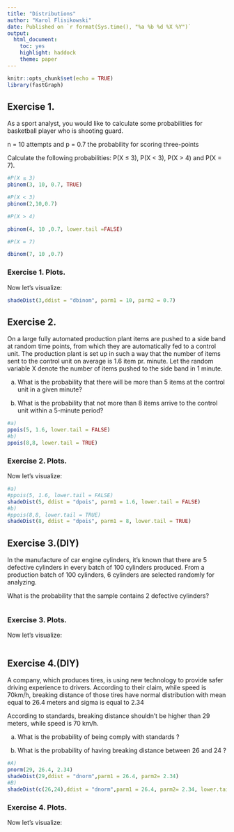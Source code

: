 ---
title: "Distributions"
author: "Karol Flisikowski"
date: Published on `r format(Sys.time(), "%a %b %d %X %Y")`
output: 
  html_document: 
    toc: yes
    highlight: haddock
    theme: paper
---

```{r setup, include=FALSE}
knitr::opts_chunk$set(echo = TRUE)
library(fastGraph)
```

## Exercise 1.

As a sport analyst, you would like to calculate some probabilities for basketball player who is shooting guard.

n = 10 attempts and
p = 0.7 the probability for scoring three-points 

Calculate the following probabilities: P(X ≤ 3), P(X < 3), P(X > 4) and P(X = 7).

```{r ex1, echo=TRUE}

#P(X ≤ 3)
pbinom(3, 10, 0.7, TRUE)

#P(X < 3)
pbinom(2,10,0.7)

#P(X > 4)

pbinom(4, 10 ,0.7, lower.tail =FALSE)

#P(X = 7)

dbinom(7, 10 ,0.7)
```

### Exercise 1. Plots.

Now let's visualize:

```{r ex1_plot, echo=TRUE, fig.keep='all'}

shadeDist(3,ddist = "dbinom", parm1 = 10, parm2 = 0.7)
```


## Exercise 2.

On a large fully automated production plant items are pushed to a side band at random time points, from which they are automatically fed to a control unit. The production plant is set up in such a way that the number of items sent to the control unit on average is 1.6 item pr. minute. Let the random variable X denote the number of items pushed to the side band in 1 minute.

a) What is the probability that there will be more than 5 items at the control unit in a given minute?

b) What is the probability that not more than 8 items arrive to the control unit within a 5-minute period?


```{r ex2, echo=FALSE}

#a)
ppois(5, 1.6, lower.tail = FALSE)
#b)
ppois(8,8, lower.tail = TRUE)
```

### Exercise 2. Plots.

Now let's visualize:

```{r ex2_plot, echo=TRUE, fig.keep='all'}
#a)
#ppois(5, 1.6, lower.tail = FALSE)
shadeDist(5, ddist = "dpois", parm1 = 1.6, lower.tail = FALSE)
#b)
#ppois(8,8, lower.tail = TRUE)
shadeDist(8, ddist = "dpois", parm1 = 8, lower.tail = TRUE)
```


## Exercise 3.(DIY)

In the manufacture of car engine cylinders, it's known that there are 5 defective cylinders in every batch of 100 cylinders produced. From a production batch of 100 cylinders, 6 cylinders are selected randomly for analyzing.

What is the probability that the sample contains 2 defective cylinders?

```{r ex3, echo=TRUE}


```

### Exercise 3. Plots.

Now let's visualize:

```{r ex3_plot, echo=TRUE, fig.keep='all'}

```

## Exercise 4.(DIY)

A company, which produces tires, is using new technology to provide safer driving experience to drivers. According to their claim, while speed is 70km/h, breaking distance of those tires have normal distribution with mean equal to 26.4 meters and sigma is equal to 2.34

According to standards, breaking distance shouldn't be higher than 29 meters, while speed is 70 km/h. 

a) What is the probability of being comply with standards ?

b) What is the probability of having breaking distance between 26 and 24 ?

```{r ex4, echo=TRUE}
#A)
pnorm(29, 26.4, 2.34)
shadeDist(29,ddist = "dnorm",parm1 = 26.4, parm2= 2.34)
#B)
shadeDist(c(26,24),ddist = "dnorm",parm1 = 26.4, parm2= 2.34, lower.tail = FALSE)
```

### Exercise 4. Plots.

Now let's visualize:

```{r ex4_plot, echo=TRUE, fig.keep='all'}

```

